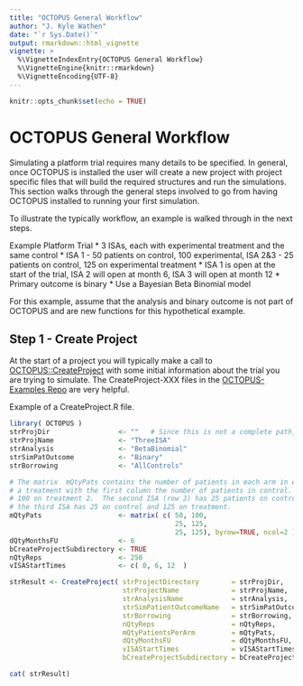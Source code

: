 ```yaml
---
title: "OCTOPUS General Workflow"
author: "J. Kyle Wathen"
date: "`r Sys.Date()`"
output: rmarkdown::html_vignette
vignette: >
  %\VignetteIndexEntry{OCTOPUS General Workflow}
  %\VignetteEngine{knitr::rmarkdown}
  %\VignetteEncoding{UTF-8}
---
```


```r
knitr::opts_chunk$set(echo = TRUE)
```

# OCTOPUS General Workflow

Simulating a platform trial requires many details to be specified.   In general, once OCTOPUS is installed the user will create a new project with project specific files that will build the required structures and run the simulations.  This section walks through the general steps involved to go from having OCTOPUS installed to running your first simulation.  

To illustrate the typically workflow, an example is walked through in the next steps.

Example Platform Trial
  * 3 ISAs, each with experimental treatment and the same control
  * ISA 1 - 50 patients on control, 100 experimental, ISA 2&3 - 25 patients on control, 125 on experimental treatment
  * ISA 1 is open at the start of the trial, ISA 2 will open at month 6, ISA 3 will open at month 12
  * Primary outcome is binary
  * Use a Bayesian Beta Binomial model

For this example, assume that the analysis and binary outcome is not part of OCTOPUS and are new functions for this hypothetical example. 

## Step 1 - Create Project

At the start of a project you will typically make a call to [OCTOPUS::CreateProject](../reference/CreateProject.html) with some initial information about the trial you are trying to simulate.  The CreateProject-XXX files in the [OCTOPUS-Examples Repo](https://github.com/kwathen/OCTOPUS-Examples) are very helpful.    

Example of a CreateProject.R file.

```r
library( OCTOPUS )
strProjDir                 <- ""   # Since this is not a complete path, directory is created relative to working directory when this file is executed
strProjName                <- "ThreeISA"
strAnalysis                <- "BetaBinomial"
strSimPatOutcome           <- "Binary"
strBorrowing               <- "AllControls"

# The matrix  mQtyPats contains the number of patients in each arm in each ISA.  Each row represents an ISA, each column is
# a treatment with the first column the number of patients in control.  The first ISA (row 1) has 50 patients on control
# 100 on treatment 2.  The second ISA (row 2) has 25 patients on control and 125 on treatment 2
# the third ISA has 25 on control and 125 on treatment.  
mQtyPats                   <- matrix( c( 50, 100,
                                         25, 125,
                                         25, 125), byrow=TRUE, ncol=2 )
dQtyMonthsFU               <- 6
bCreateProjectSubdirectory <- TRUE
nQtyReps                   <- 250
vISAStartTimes             <- c( 0, 6, 12  )

strResult <- CreateProject( strProjectDirectory        = strProjDir,
                            strProjectName             = strProjName,
                            strAnalysisName            = strAnalysis,
                            strSimPatientOutcomeName   = strSimPatOutcome,
                            strBorrowing               = strBorrowing,
                            nQtyReps                   = nQtyReps,
                            mQtyPatientsPerArm         = mQtyPats,
                            dQtyMonthsFU               = dQtyMonthsFU,
                            vISAStartTimes             = vISAStartTimes,
                            bCreateProjectSubdirectory = bCreateProjectSubdirectory)

cat( strResult)

```

